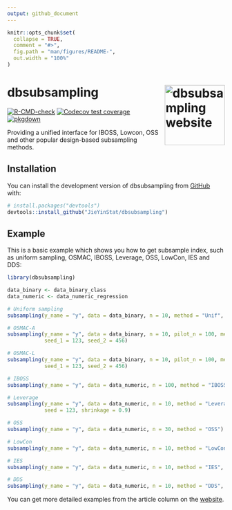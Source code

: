 ```yaml
---
output: github_document
---
```


<!-- README.md is generated from README.Rmd. Please edit that file -->

```r
knitr::opts_chunk$set(
  collapse = TRUE,
  comment = "#>",
  fig.path = "man/figures/README-",
  out.width = "100%"
)
```

# dbsubsampling <a href="https://jieyinstat.github.io/dbsubsampling/"><img src="man/figures/logo.png" align="right" height="139" alt="dbsubsampling website" /></a>

<!-- badges: start -->
[![R-CMD-check](https://github.com/JieYinStat/dbsubsampling/actions/workflows/R-CMD-check.yaml/badge.svg)](https://github.com/JieYinStat/dbsubsampling/actions/workflows/R-CMD-check.yaml)
[![Codecov test coverage](https://codecov.io/gh/JieYinStat/dbsubsampling/branch/master/graph/badge.svg)](https://app.codecov.io/gh/JieYinStat/dbsubsampling?branch=master)
[![pkgdown](https://github.com/JieYinStat/dbsubsampling/actions/workflows/pkgdown.yaml/badge.svg)](https://github.com/JieYinStat/dbsubsampling/actions/workflows/pkgdown.yaml)
<!-- badges: end -->

Providing a unified interface for IBOSS, Lowcon, OSS and other popular design-based subsampling methods.

## Installation

You can install the development version of dbsubsampling from [GitHub](https://github.com/) with:

``` r
# install.packages("devtools")
devtools::install_github("JieYinStat/dbsubsampling")
```

## Example

This is a basic example which shows you how to get subsample index, such as uniform sampling, OSMAC, IBOSS, Leverage, OSS, LowCon, IES and DDS:

```r
library(dbsubsampling)

data_binary <- data_binary_class
data_numeric <- data_numeric_regression

# Uniform sampling
subsampling(y_name = "y", data = data_binary, n = 10, method = "Unif", seed = 123)

# OSMAC-A
subsampling(y_name = "y", data = data_binary, n = 10, pilot_n = 100, method = "OSMAC_A", 
            seed_1 = 123, seed_2 = 456)

# OSMAC-L
subsampling(y_name = "y", data = data_binary, n = 10, pilot_n = 100, method = "OSMAC_L",
            seed_1 = 123, seed_2 = 456)

# IBOSS
subsampling(y_name = "y", data = data_numeric, n = 100, method = "IBOSS")

# Leverage
subsampling(y_name = "y", data = data_numeric, n = 10, method = "Leverage", replace = TRUE, 
            seed = 123, shrinkage = 0.9)

# OSS
subsampling(y_name = "y", data = data_numeric, n = 30, method = "OSS")

# LowCon
subsampling(y_name = "y", data = data_numeric, n = 10, method = "LowCon", seed = 123, theta = 1)

# IES
subsampling(y_name = "y", data = data_numeric, n = 10, method = "IES", seed = 123, q = 16)

# DDS
subsampling(y_name = "y", data = data_numeric, n = 10, method = "DDS", ratio = 0.85)
```

You can get more detailed examples from the article column on the [website](https://jieyinstat.github.io/dbsubsampling/).
